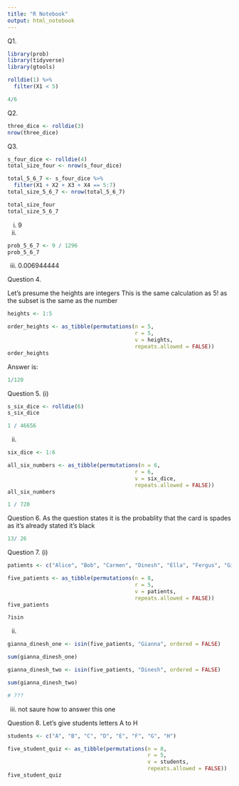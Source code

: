 ```yaml
---
title: "R Notebook"
output: html_notebook
---
```


Q1.

```r
library(prob)
library(tidyverse)
library(gtools)
```

```r
rolldie(1) %>% 
  filter(X1 < 5)
```

```r
4/6
```


Q2.
```r
three_dice <- rolldie(3)
nrow(three_dice)
```

Q3.

```r
s_four_dice <- rolldie(4)
total_size_four <- nrow(s_four_dice)

total_5_6_7 <- s_four_dice %>% 
  filter(X1 + X2 + X3 + X4 == 5:7)
total_size_5_6_7 <- nrow(total_5_6_7)

total_size_four
total_size_5_6_7
```

i) 9
ii)
```r
prob_5_6_7 <- 9 / 1296
prob_5_6_7
```

iii) 0.006944444

Question 4.

Let's presume the heights are integers
This is the same calculation as 5! as the subset is the same as the number

```r
heights <- 1:5

order_heights <- as_tibble(permutations(n = 5,
                                        r = 5,
                                        v = heights,
                                        repeats.allowed = FALSE))
order_heights
```

Answer is:

```r
1/120
```

Question 5.
(i)
```r
s_six_dice <- rolldie(6)
s_six_dice
```

```r
1 / 46656
```

(ii)
```r
six_dice <- 1:6

all_six_numbers <- as_tibble(permutations(n = 6,
                                        r = 6,
                                        v = six_dice,
                                        repeats.allowed = FALSE))
all_six_numbers
```


```r
1 / 720
```

Question 6.
As the question states it is the probablity that the card is spades as it's already stated it's black
```r
13/ 26
```

Question 7.
(i)
```r
patients <- c("Alice", "Bob", "Carmen", "Dinesh", "Ella", "Fergus", "Gianna", "Henry")

five_patients <- as_tibble(permutations(n = 8,
                                        r = 5,
                                        v = patients,
                                        repeats.allowed = FALSE))
five_patients
```

```r
?isin
```


(ii)
```r
gianna_dinesh_one <- isin(five_patients, "Gianna", ordered = FALSE)

sum(gianna_dinesh_one)
```


```r
gianna_dinesh_two <- isin(five_patients, "Dinesh", ordered = FALSE)

sum(gianna_dinesh_two)
```

```r
# ???
```

(iii) not saure how to answer this one

Question 8.
Let's give students letters A to H
```r
students <- c("A", "B", "C", "D", "E", "F", "G", "H")

five_student_quiz <- as_tibble(permutations(n = 8,
                                            r = 5,
                                            v = students,
                                            repeats.allowed = FALSE))
five_student_quiz
```































